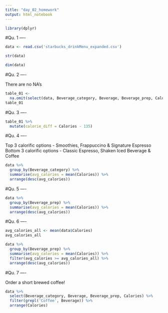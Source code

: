```yaml
---
title: "day_02_homework"
output: html_notebook
---
```


```r
library(dplyr)
```

#Qu. 1 ----

```r
data <- read.csv('starbucks_drinkMenu_expanded.csv')
```

```r
str(data)
```

```r
dim(data)
```

#Qu. 2 ----

There are no NA's

```r
table_01 <-  
  na.omit(select(data, Beverage_category, Beverage, Beverage_prep, Calories))
table_01
```

#Qu. 3 ----

```r
table_01 %>% 
  mutate(calorie_diff = Calories - 135)
```

#Qu. 4 ----

Top 3 calorific options - Smoothies, Frappuccino & Signature Espresso
Bottom 3 calorific options - Classic Espresso, Shaken Iced Beverage & Coffee

```r
data %>%
  group_by(Beverage_category) %>% 
  summarise(avg_calories = mean(Calories)) %>% 
  arrange(desc(avg_calories))
```

#Qu. 5 ----

```r
data %>% 
  group_by(Beverage_prep) %>% 
  summarise(avg_calories = mean(Calories)) %>% 
  arrange(desc(avg_calories))
```

#Qu. 6 ----

```r
avg_calories_all <- mean(data$Calories)
avg_calories_all
```


```r
data %>% 
  group_by(Beverage_prep) %>% 
  summarise(avg_calories = mean(Calories)) %>%
  filter(avg_calories >= avg_calories_all) %>% 
  arrange(desc(avg_calories))
```

#Qu. 7 ----

Order a short brewed coffee!

```r
data %>%
  select(Beverage_category, Beverage, Beverage_prep, Calories) %>% 
  filter(grepl('Coffee', Beverage)) %>% 
  arrange(Calories)
```

